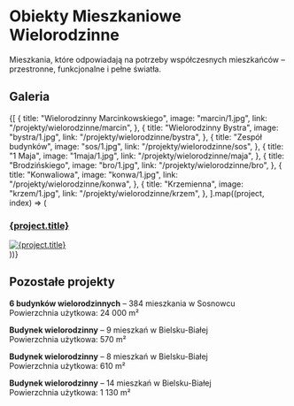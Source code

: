 
# Obiekty Mieszkaniowe Wielorodzinne

Mieszkania, które odpowiadają na potrzeby współczesnych mieszkańców – przestronne, funkcjonalne i pełne światła.

## Galeria

<div style={{ width: "100%" }}>
  <div
    style={{
      display: "grid",
      gridTemplateColumns: "repeat(2, 1fr)",
      gap: "14px",
    }}
  >
    {[
      {
        title: "Wielorodzinny Marcinkowskiego",
        image: "marcin/1.jpg",
        link: "/projekty/wielorodzinne/marcin",
      },
      {
        title: "Wielorodzinny Bystra",
        image: "bystra/1.jpg",
        link: "/projekty/wielorodzinne/bystra",
      },
      {
        title: "Zespół budynków",
        image: "sos/1.jpg",
        link: "/projekty/wielorodzinne/sos",
      },
      {
        title: "1 Maja",
        image: "1maja/1.jpg",
        link: "/projekty/wielorodzinne/maja",
      },
      {
        title: "Brodzińskiego",
        image: "bro/1.jpg",
        link: "/projekty/wielorodzinne/bro",
      },
      {
        title: "Konwaliowa",
        image: "konwa/1.jpg",
        link: "/projekty/wielorodzinne/konwa",
      },
      {
        title: "Krzemienna",
        image: "krzem/1.jpg",
        link: "/projekty/wielorodzinne/krzem",
      },
    ].map((project, index) => (
      <div
        key={index}
        style={{
          display: "flex",
          flexDirection: "column",
          alignItems: "center",
          textAlign: "center",
        }}
      >
        <a href={project.link} style={{ textDecoration: "none" }}>
          <h3
            style={{
              fontSize: 18,
              width: "100%",
            }}
          >
            {project.title}
          </h3>
          <div
            style={{
              width: "100%",
              height: "200px" /* Stała wysokość dla spójnego wyglądu */,
              overflow: "hidden",
              display: "flex",
              alignItems: "center",
              justifyContent: "center",
            }}
          >
            <img
              alt={project.title}
              src={`/compressed/wielo/${project.image}`}
              style={{
                width: "100%",
                minHeight: 200,
                objectFit: "cover",
              }}
            />
          </div>
        </a>
      </div>
    ))}
  </div>
</div>

## Pozostałe projekty

**6 budynków wielorodzinnych** – 384 mieszkania w Sosnowcu  
Powierzchnia użytkowa: 24 000 m²

**Budynek wielorodzinny** – 9 mieszkań w Bielsku-Białej  
Powierzchnia użytkowa: 570 m²

**Budynek wielorodzinny** – 8 mieszkań w Bielsku-Białej  
Powierzchnia użytkowa: 610 m²

**Budynek wielorodzinny** – 14 mieszkań w Bielsku-Białej  
Powierzchnia użytkowa: 1 130 m²
